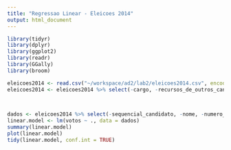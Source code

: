 ```yaml
---
title: "Regressao Linear - Eleicoes 2014"
output: html_document
---
```


```r
library(tidyr)
library(dplyr)
library(ggplot2)
library(readr)
library(GGally)
library(broom)
```

```r
eleicoes2014 <- read.csv("~/workspace/ad2/lab2/eleicoes2014.csv", encoding = "latin1")
eleicoes2014 <- eleicoes2014 %>% select(-cargo, -recursos_de_outros_candidatos.comites, -recursos_de_partidos, -recursos_de_pessoas_físicas, -recursos_de_pessoas_juridicas, -recursos_proprios, -setor_economico_receita, -setor_economico_despesa)
                                        
```

```r

```


```r
dados <- eleicoes2014 %>% select(-sequencial_candidato, -nome, -numero_cadidato)
linear.model <- lm(votos ~ ., data = dados)
summary(linear.model)
plot(linear.model)
tidy(linear.model, conf.int = TRUE)
```





